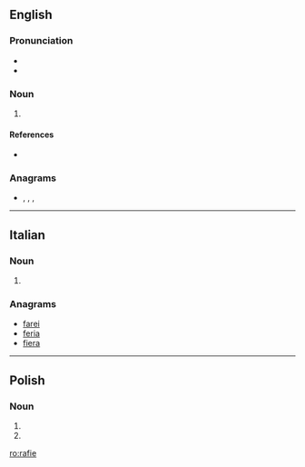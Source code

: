 ==English==

===Pronunciation===
* {{IPA|/ɹɑːɹˈfi/|lang=en}}
* {{hyphenation|rar|fie|lang=en}}

===Noun===
{{en-noun}}

# {{lb|en|Geordie|pejorative}} {{alternative spelling of|ralphie|lang=en}}

====References====
* {{R:Northeast Dialect 2005}}

===Anagrams===
* {{l|en|afire}}, {{l|en|Arfie}}, {{l|en|faire}}, {{l|en|feria}}

----

==Italian==

===Noun===
{{head|it|noun plural form|g=f}}

# {{plural of|rafia|lang=it}}

===Anagrams===
* [[farei#Italian|farei]]
* [[feria#Italian|feria]]
* [[fiera#Italian|fiera]]

----

==Polish==

===Noun===
{{head|pl|noun form|g=f}}

# {{inflection of|lang=pl|rafa||dat|s}}
# {{inflection of|lang=pl|rafa||loc|s}}

[[ro:rafie]]